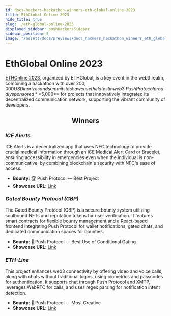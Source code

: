 ```yaml
---
id: docs-hackers-hackathon-winners-eth-global-online-2023
title: EthGlobal Online 2023
hide_title: true
slug: ./eth-global-online-2023
displayed_sidebar: pushHackersSidebar
sidebar_position: 5
image: "/assets/docs/previews/docs_hackers_hackathon_winners_eth_global_online_2023--ethglobal_online_2023.png"
---
```


# EthGlobal Online 2023

[ETHOnline 2023](https://ethglobal.com/events/ethonline2023), organized by ETHGlobal, is a key event in the web3 realm, combining a hackathon with over $200,000 USD in prizes and summits to showcase the latest in web3. Push Protocol proudly sponsored **$5,000** for projects that innovatively integrated its decentralized communication network, supporting the vibrant community of developers.

<h2 align="center">Winners</h2>

### _ICE Alerts_

ICE Alerts is a decentralized app that uses NFC technology to provide crucial medical information through an ICE Medical Alert Card or Bracelet, ensuring accessibility in emergencies even when the individual is non-communicative, by combining blockchain's security with NFC's ease of access.

- **Bounty**: 🏆 Push Protocol — Best Project
- **Showcase URL**: [Link](https://ethglobal.com/showcase/ice-alerts-49tib)

### _Gated Bounty Protocol (GBP)_

The Gated Bounty Protocol (GBP) is a secure bounty system utilizing soulbound NFTs and reputation tokens for user verification. It features smart contracts for flexible bounty management and a React-based frontend integrating Push Protocol for wallet notifications, gated chats, and dedicated communication spaces for bounties.

- **Bounty**: 💬 Push Protocol — Best Use of Conditional Gating
- **Showcase URL**: [Link](https://ethglobal.com/showcase/gbp-pco19)

### _ETH-Line_

This project enhances web3 connectivity by offering video and voice calls, along with chats without traditional logins, using biometrics and passcodes for authentication. It supports chat through Push Protocol and XMTP, leverages WebRTC for calls, and uses regex parsing for notification intent detection.

- **Bounty**: 🌟 Push Protocol — Most Creative
- **Showcase URL**: [Link](https://ethglobal.com/showcase/eth-line-ygmy8)
